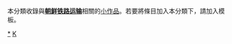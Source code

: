{{hiddencat}}
{{WPSS-cat}}
本分類收錄與'''[[朝鲜铁路运输|朝鲜铁路运输]]'''相關的[[Wikipedia:小作品|小作品]]。若要將條目加入本分類下，請加入'''{{tl|朝鲜铁路小作品}}'''模板。

[[Category:朝鮮鐵路線|*]]
[[Category:鐵路小作品|K]]